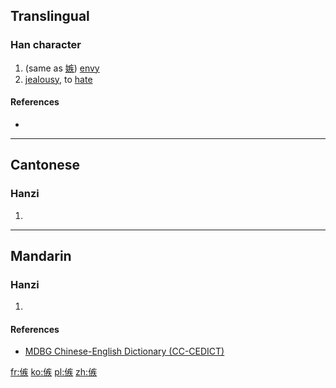 ==Translingual==

===Han character===
{{Han char|rn=9|rad=人|as=10|sn=12|four=|canj=OKOK|ids=⿰亻疾}}

# (same as [[嫉]]) [[envy]]
# [[jealousy]], to [[hate]]

====References====
* {{Han ref|kx=0113.030|hdz=10205.010|uh=3475|ud=13429}}

----

==Cantonese==

===Hanzi===
{{yue-hanzi|jyut=[[zat6]]|y=jat6}}

# {{defn|lang=yue|sort=人10}}

----

==Mandarin==

===Hanzi===
{{cmn-hanzi|pin=[[hàn]] ([[han4]]), [[jí]] ([[ji2]]), [[jié]] ([[jie2]]), [[zhǎ]] ([[zha3]]), [[zí]] ([[zi2]])|wg=han<sup>4</sup>, chi<sup>2</sup>, chieh<sup>2</sup>, cha<sup>3</sup>, tzu<sup>2</sup>}}

# {{defn|lang=cmn|sort=人10}}

====References====
*[http://www.mdbg.net/chindict/chindict.php?page=worddict&wdrst=1&wdqb=%E3%91%B5 MDBG Chinese-English Dictionary (CC-CEDICT)]

[[fr:㑵]]
[[ko:㑵]]
[[pl:㑵]]
[[zh:㑵]]